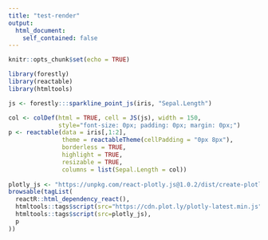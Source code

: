 ```yaml
---
title: "test-render"
output: 
  html_document:
    self_contained: false
---
```


```r
knitr::opts_chunk$set(echo = TRUE)
```

```r
library(forestly)
library(reactable)
library(htmltools)
```

```r
js <- forestly:::sparkline_point_js(iris, "Sepal.Length")
```

```r
col <- colDef(html = TRUE, cell = JS(js), width = 150,
              style="font-size: 0px; padding: 0px; margin: 0px;")
p <- reactable(data = iris[,1:2],
               theme = reactableTheme(cellPadding = "0px 8px"),
               borderless = TRUE,
               highlight = TRUE,
               resizable = TRUE,
               columns = list(Sepal.Length = col))
               
plotly_js <- "https://unpkg.com/react-plotly.js@1.0.2/dist/create-plotly-component.js"
browsable(tagList(
  reactR::html_dependency_react(),
  htmltools::tags$script(src="https://cdn.plot.ly/plotly-latest.min.js"),
  htmltools::tags$script(src=plotly_js),
  p
))
```


